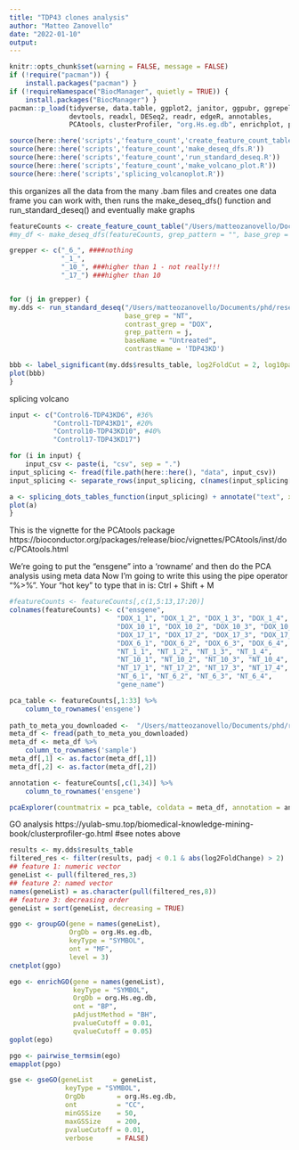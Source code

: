 ```yaml
---
title: "TDP43 clones analysis"
author: "Matteo Zanovello"
date: "2022-01-10"
output:
---
```


```r
knitr::opts_chunk$set(warning = FALSE, message = FALSE)
if (!require("pacman")) {
    install.packages("pacman") }
if (!requireNamespace("BiocManager", quietly = TRUE)) {
    install.packages("BiocManager") }
pacman::p_load(tidyverse, data.table, ggplot2, janitor, ggpubr, ggrepel,
               devtools, readxl, DESeq2, readr, edgeR, annotables,
               PCAtools, clusterProfiler, "org.Hs.eg.db", enrichplot, pcaExplorer, topGO)

source(here::here('scripts','feature_count','create_feature_count_table.R'))
source(here::here('scripts','feature_count','make_deseq_dfs.R'))
source(here::here('scripts','feature_count','run_standard_deseq.R'))
source(here::here('scripts','feature_count','make_volcano_plot.R'))
source(here::here('scripts','splicing_volcanoplot.R'))
```

this organizes all the data from the many .bam files and creates one data frame you can work with,
then runs the make_deseq_dfs() function and run_standard_deseq() and eventually make graphs
```r
featureCounts <- create_feature_count_table("/Users/matteozanovello/Documents/phd/research_lines/tdp43_clones/data/feature_count") #change here!!
#my_df <- make_deseq_dfs(featureCounts, grep_pattern = "", base_grep = "NT", contrast_grep = "DOX")

grepper <- c("_6_", ####nothing
             "_1_",
             "_10_", ###higher than 1 - not really!!!
             "_17_") ###higher than 10


for (j in grepper) {
my.dds <- run_standard_deseq("/Users/matteozanovello/Documents/phd/research_lines/tdp43_clones/data/feature_count", #change here!!
                             base_grep = "NT",
                             contrast_grep = "DOX",  
                             grep_pattern = j,
                             baseName = "Untreated",
                             contrastName = 'TDP43KD')

bbb <- label_significant(my.dds$results_table, log2FoldCut = 2, log10padj = 10)
plot(bbb)
}
```

splicing volcano
```r

input <- c("Control6-TDP43KD6", #36%
           "Control1-TDP43KD1", #20%
           "Control10-TDP43KD10", #40%
           "Control17-TDP43KD17")

for (i in input) {
    input_csv <- paste(i, "csv", sep = ".")
input_splicing <- fread(file.path(here::here(), "data", input_csv))
input_splicing <- separate_rows(input_splicing, c(names(input_splicing[,c(4:9,12,15)])), sep  = c(";"), convert = T)

a <- splicing_dots_tables_function(input_splicing) + annotate("text", x=0.9, y=0.1, label=i)
plot(a)
}
```

This is the vignette for the PCAtools package
https://bioconductor.org/packages/release/bioc/vignettes/PCAtools/inst/doc/PCAtools.html

We're going to put the "ensgene" into a 'rowname' and then do the PCA analysis using meta data
Now I'm going to write this using the pipe operator "%>%". Your "hot key" to type that in is: Ctrl + Shift + M
```r
#featureCounts <- featureCounts[,c(1,5:13,17:20)]
colnames(featureCounts) <- c("ensgene", 
                           "DOX_1_1", "DOX_1_2", "DOX_1_3", "DOX_1_4",
                           "DOX_10_1", "DOX_10_2", "DOX_10_3", "DOX_10_4",
                           "DOX_17_1", "DOX_17_2", "DOX_17_3", "DOX_17_4",
                           "DOX_6_1", "DOX_6_2", "DOX_6_3", "DOX_6_4",
                           "NT_1_1", "NT_1_2", "NT_1_3", "NT_1_4",
                           "NT_10_1", "NT_10_2", "NT_10_3", "NT_10_4", 
                           "NT_17_1", "NT_17_2", "NT_17_3", "NT_17_4", 
                           "NT_6_1", "NT_6_2", "NT_6_3", "NT_6_4", 
                           "gene_name")

pca_table <- featureCounts[,1:33] %>%
    column_to_rownames('ensgene')
    
path_to_meta_you_downloaded <-  "/Users/matteozanovello/Documents/phd/research_lines/tdp43_clones/data/metadata.csv" #update this
meta_df <- fread(path_to_meta_you_downloaded)
meta_df <- meta_df %>%
    column_to_rownames('sample') 
meta_df[,1] <- as.factor(meta_df[,1])
meta_df[,2] <- as.factor(meta_df[,2])

annotation <- featureCounts[,c(1,34)] %>%
    column_to_rownames('ensgene')

pcaExplorer(countmatrix = pca_table, coldata = meta_df, annotation = annotation)

```

GO analysis https://yulab-smu.top/biomedical-knowledge-mining-book/clusterprofiler-go.html
#see notes above
```r
results <- my.dds$results_table
filtered_res <- filter(results, padj < 0.1 & abs(log2FoldChange) > 2)
## feature 1: numeric vector
geneList <- pull(filtered_res,3)
## feature 2: named vector
names(geneList) = as.character(pull(filtered_res,8))
## feature 3: decreasing order
geneList = sort(geneList, decreasing = TRUE)

ggo <- groupGO(gene = names(geneList),
               OrgDb = org.Hs.eg.db,
               keyType = "SYMBOL",
               ont = "MF",
               level = 3)
cnetplot(ggo)
```

```r
ego <- enrichGO(gene = names(geneList),
                keyType = "SYMBOL",
                OrgDb = org.Hs.eg.db,
                ont = "BP",
                pAdjustMethod = "BH",
                pvalueCutoff = 0.01,
                qvalueCutoff = 0.05)
goplot(ego)
```

```r
pgo <- pairwise_termsim(ego)
emapplot(pgo)
```

```r
gse <- gseGO(geneList     = geneList,
              keyType = "SYMBOL",
              OrgDb        = org.Hs.eg.db,
              ont          = "CC",
              minGSSize    = 50,
              maxGSSize    = 200,
              pvalueCutoff = 0.01,
              verbose      = FALSE)
```
